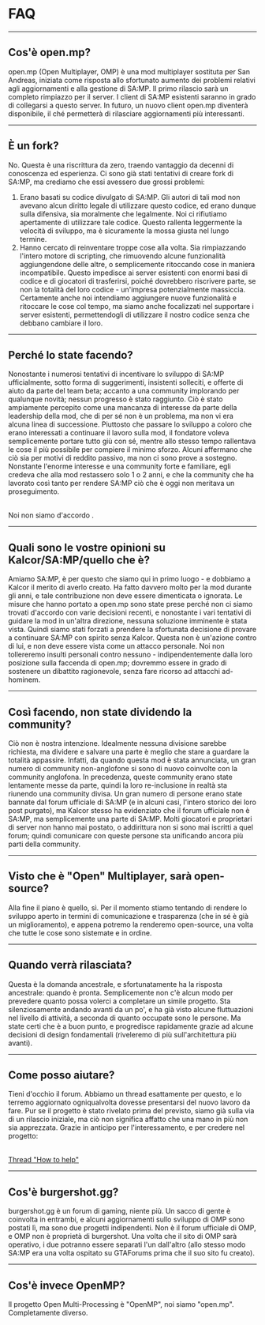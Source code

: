 <h1>FAQ</h1>

<hr />

<h2>Cos'è open.mp?</h2>

open.mp (Open Multiplayer, OMP) è una mod multiplayer sostituta per San Andreas, iniziata come risposta allo sfortunato aumento dei problemi relativi agli aggiornamenti e alla gestione di SA:MP. Il primo rilascio sarà un completo rimpiazzo per il server. I client di SA:MP esistenti saranno in grado di collegarsi a questo server. In futuro, un nuovo client open.mp diventerà disponibile, il ché permetterà di rilasciare aggiornamenti più interessanti.

<hr />

<h2>È un fork?</h2>

No. Questa è una riscrittura da zero, traendo vantaggio da decenni di conoscenza ed esperienza. Ci sono già stati tentativi di creare fork di SA:MP, ma crediamo che essi avessero due grossi problemi:

<ol>
<li>
Erano basati su codice divulgato di SA:MP. Gli autori di tali mod non avevano alcun diritto
legale di utilizzare questo codice, ed erano dunque sulla difensiva, sia moralmente che
legalmente. Noi ci rifiutiamo apertamente di utilizzare tale codice. Questo rallenta
leggermente la velocità di sviluppo, ma è sicuramente la mossa giusta nel lungo termine.
</li>
<li>
Hanno cercato di reinventare troppe cose alla volta. Sia rimpiazzando l'intero motore di
scripting, che rimuovendo alcune funzionalità aggiungendone delle altre, o semplicemente
ritoccando cose in maniera incompatibile. Questo impedisce ai server esistenti con enormi
basi di codice e di giocatori di trasferirsi, poiché dovrebbero riscrivere parte, se non la
totalità del loro codice - un'impresa potenzialmente massiccia. Certamente anche noi
intendiamo aggiungere nuove funzionalità e ritoccare le cose col tempo, ma siamo anche
focalizzati nel supportare i server esistenti, permettendogli di utilizzare il nostro codice
senza che debbano cambiare il loro.
</li>
</ol>
<hr />

<h2>Perché lo state facendo?</h2>

Nonostante i numerosi tentativi di incentivare lo sviluppo di SA:MP ufficialmente, sotto forma di suggerimenti, insistenti solleciti, e offerte di aiuto da parte del team beta; accanto a una community implorando per qualunque novità; nessun progresso è stato raggiunto. Ciò è stato ampiamente percepito come una mancanza di interesse da parte della leadership della mod, che di per sé non è un problema, ma non vi era alcuna linea di successione. Piuttosto che passare lo sviluppo a coloro che erano interessati a continuare il lavoro sulla mod, il fondatore voleva semplicemente portare tutto giù con sé, mentre allo stesso tempo rallentava le cose il più possibile per compiere il minimo sforzo. Alcuni affermano che ciò sia per motivi di reddito passivo, ma non ci sono prove a sostegno. Nonstante l'enorme interesse e una community forte e familiare, egli credeva che alla mod restassero solo 1 o 2 anni, e che la community che ha lavorato così tanto per rendere SA:MP ciò che è oggi non meritava un proseguimento.

<br />
Noi non siamo d'accordo .
<hr />

<h2>Quali sono le vostre opinioni su Kalcor/SA:MP/quello che è?</h2>

Amiamo SA:MP, è per questo che siamo qui in primo luogo - e dobbiamo a Kalcor il merito di averlo creato. Ha fatto davvero molto per la mod durante gli anni, e tale contribuzione non deve essere dimenticata o ignorata. Le misure che hanno portato a open.mp sono state prese perché non ci siamo trovati d'accordo con varie decisioni recenti, e nonostante i vari tentativi di guidare la mod in un'altra direzione, nessuna soluzione imminente è stata vista. Quindi siamo stati forzati a prendere la sfortunata decisione di provare a continuare SA:MP con spirito senza Kalcor. Questa non è un'azione contro di lui, e non deve essere vista come un attacco personale. Noi non tollereremo insulti personali contro nessuno - indipendentemente dalla loro posizione sulla faccenda di open.mp; dovremmo essere in grado di sostenere un dibattito ragionevole, senza fare ricorso ad attacchi ad-hominem.

<hr />

<h2>Così facendo, non state dividendo la community?</h2>

Ciò non è nostra intenzione. Idealmente nessuna divisione sarebbe richiesta, ma dividere e salvare una parte è meglio che stare a guardare la totalità appassire. Infatti, da quando questa mod è stata annunciata, un gran numero di community non-anglofone si sono di nuovo coinvolte con la community anglofona. In precedenza, queste community erano state lentamente messe da parte, quindi la loro re-inclusione in realtà sta riunendo una community divisa. Un gran numero di persone erano state bannate dal forum ufficiale di SA:MP (e in alcuni casi, l'intero storico dei loro post purgato), ma Kalcor stesso ha evidenziato che il forum ufficiale non è SA:MP, ma semplicemente una parte di SA:MP. Molti giocatori e proprietari di server non hanno mai postato, o addirittura non si sono mai iscritti a quel forum; quindi comunicare con queste persone sta unificando ancora più parti della community.

<hr />

<h2>Visto che è "Open" Multiplayer, sarà open-source?</h2>

Alla fine il piano è quello, sì. Per il momento stiamo tentando di rendere lo sviluppo aperto in termini di comunicazione e trasparenza (che in sé è già un miglioramento), e appena potremo la renderemo open-source, una volta che tutte le cose sono sistemate e in ordine.

<hr />

<h2>Quando verrà rilasciata?</h2>

Questa è la domanda ancestrale, e sfortunatamente ha la risposta ancestrale: quando è pronta. Semplicemente non c'è alcun modo per prevedere quanto possa volerci a completare un simile progetto. Sta silenziosamente andando avanti da un po', e ha già visto alcune fluttuazioni nel livello di attività, a seconda di quanto occupate sono le persone. Ma state certi che è a buon punto, e progredisce rapidamente grazie ad alcune decisioni di design fondamentali (riveleremo di più sull'architettura più avanti).

<hr />

<h2>Come posso aiutare?</h2>

Tieni d'occhio il forum. Abbiamo un thread esattamente per questo, e lo terremo aggiornato ogniqualvolta dovesse presentarsi del nuovo lavoro da fare. Pur se il progetto è stato rivelato prima del previsto, siamo già sulla via di un rilascio iniziale, ma ciò non significa affatto che una mano in più non sia apprezzata. Grazie in anticipo per l'interessamento, e per credere nel progetto:

<br />
<a href="https://forum.open.mp/showthread.php?tid=99">
    <u>Thread "How to help"</u>
</a>
<hr />

<h2>Cos'è burgershot.gg?</h2>

burgershot.gg è un forum di gaming, niente più. Un sacco di gente è coinvolta in entrambi, e alcuni aggiornamenti sullo sviluppo di OMP sono postati lì, ma sono due progetti indipendenti. Non è il forum ufficiale di OMP, e OMP non è proprietà di burgershot. Una volta che il sito di OMP sarà operativo, i due potranno essere separati l'un dall'altro (allo stesso modo SA:MP era una volta ospitato su GTAForums prima che il suo sito fu creato).

<hr />

<h2>Cos'è invece OpenMP?</h2> Il progetto Open Multi-Processing è "OpenMP", noi siamo "open.mp". Completamente diverso.
